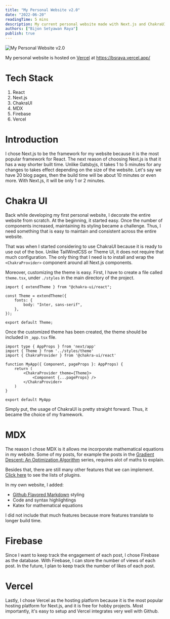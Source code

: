 ```yaml
---
title: "My Personal Website v2.0"
date: "2022-06-20"
readingTime: 5 mins
description: My current personal website made with Next.js and ChakraUI
authors: ["Bijon Setyawan Raya"]
publish: true
---
```


![My Personal Website v2.0](/images/portfolios/personal-website-v2/pw.png)

My personal website is hosted on [Vercel](https://Vercel.com/) at https://bsraya.vercel.app/

# Tech Stack

1. React
2. Next.js
3. ChakraUI
4. MDX
5. Firebase
6. Vercel

# Introduction

I chose Next.js to be the framework for my website because it is the most popular framework for React.
The next reason of choosing Next.js is that it has a way shorter built time. Unlike Gatsbyjs, it takes 1 to 5 minutes for any changes to takes effect depending on the size of the website.
Let's say we have 20 blog pages, then the build time will be about 10 minutes or even more.
With Next.js, it will be only 1 or 2 minutes.

# Chakra UI

Back while developing my first personal website, I decorate the entire website from scratch.
At the beginning, it started easy. Once the number of components increased, maintaining its styling became a challenge.
Thus, I need something that is easy to maintain and consistent across the entire website.

That was when I started considering to use ChakraUI because it is ready to use out of the box. Unlike TailWindCSS or Theme UI, it does not require that much configuration.
The only thing that I need is to install and wrap the `<ChakraProvider>` component around all Next.js components.

Moreover, customizing the theme is easy. First, I have to create a file called `theme.tsx`, under `./styles` in the main directory of the project.

```typescript:theme.tsx
import { extendTheme } from "@chakra-ui/react";

const Theme = extendTheme({
    fonts: {
        body: "Inter, sans-serif",
    },
});

export default Theme;
```

Once the customized theme has been created, the theme should be included in `_app.tsx` file.

```typescript:_app.tsx {3,7}
import type { AppProps } from 'next/app'
import { Theme } from '../styles/theme'
import { ChakraProvider } from '@chakra-ui/react'

function MyApp({ Component, pageProps }: AppProps) {
    return (
        <ChakraProvider theme={Theme}>
            <Component {...pageProps} />
        </ChakraProvider>
    )
}

export default MyApp
```

Simply put, the usage of ChakraUI is pretty straight forward. Thus, it became the choice of my framework.

# MDX

The reason I chose MDX is it allows me incorporate mathematical equations in my website.
Some of my posts, for example the posts in the [Gradient Descent: An Optimization Algorithm](/blog/gradient-descent) series, requires alot of maths to explain.

Besides that, there are still many other features that we can implement. [Click here](https://github.com/remarkjs/remark/blob/main/doc/plugins.md) to see the lists of plugins. 

In my own website, I added:

* [Github Flavored Markdown](https://github.github.com/gfm/#what-is-github-flavored-markdown-) styling
* Code and syntax highlightings
* Katex for mathematical equations

I did not include that much features because more features translate to longer build time. 

# Firebase

Since I want to keep track the engagement of each post, I chose Firebase as the database.
With Firebase, I can store the number of views of each post. In the future, I plan to keep track the number of likes of each post.

# Vercel

Lastly, I chose Vercel as the hosting platform because it is the most popular hosting platform for Next.js, and it is free for hobby projects.
Most importantly, it's easy to setup and Vercel integrates very well with Github.